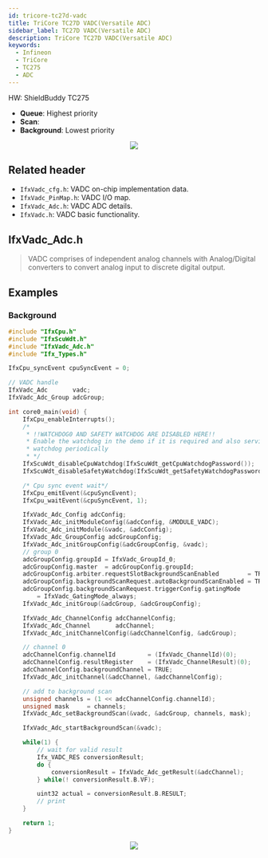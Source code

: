 ```yaml
---
id: tricore-tc27d-vadc
title: TriCore TC27D VADC(Versatile ADC)
sidebar_label: TC27D VADC(Versatile ADC)
description: TriCore TC27D VADC(Versatile ADC)
keywords:
  - Infineon
  - TriCore
  - TC275
  - ADC
---
```



HW: ShieldBuddy TC275

- **Queue**: Highest priority
- **Scan**:
- **Background**: Lowest priority

<center>
  <img src={useBaseUrl('img/mcu/infineon/vadc-priority.png')} />
</center>

## Related header

- `IfxVadc_cfg.h`: VADC on-chip implementation data.
- `IfxVadc_PinMap.h`: VADC I/O map.
- `IfxVadc_Adc.h`: VADC ADC details.
- `IfxVadc.h`: VADC basic functionality.

## IfxVadc_Adc.h

> VADC comprises of independent analog channels with Analog/Digital converters to convert analog input to discrete digital output.

## Examples

### Background

```c
#include "IfxCpu.h"
#include "IfxScuWdt.h"
#include "IfxVadc_Adc.h"
#include "Ifx_Types.h"

IfxCpu_syncEvent cpuSyncEvent = 0;

// VADC handle
IfxVadc_Adc       vadc;
IfxVadc_Adc_Group adcGroup;

int core0_main(void) {
    IfxCpu_enableInterrupts();
    /*
     * !!WATCHDOG0 AND SAFETY WATCHDOG ARE DISABLED HERE!!
     * Enable the watchdog in the demo if it is required and also service the
     * watchdog periodically
     * */
    IfxScuWdt_disableCpuWatchdog(IfxScuWdt_getCpuWatchdogPassword());
    IfxScuWdt_disableSafetyWatchdog(IfxScuWdt_getSafetyWatchdogPassword());

    /* Cpu sync event wait*/
    IfxCpu_emitEvent(&cpuSyncEvent);
    IfxCpu_waitEvent(&cpuSyncEvent, 1);

    IfxVadc_Adc_Config adcConfig;
    IfxVadc_Adc_initModuleConfig(&adcConfig, &MODULE_VADC);
    IfxVadc_Adc_initModule(&vadc, &adcConfig);
    IfxVadc_Adc_GroupConfig adcGroupConfig;
    IfxVadc_Adc_initGroupConfig(&adcGroupConfig, &vadc);
    // group 0
    adcGroupConfig.groupId = IfxVadc_GroupId_0;
    adcGroupConfig.master  = adcGroupConfig.groupId;
    adcGroupConfig.arbiter.requestSlotBackgroundScanEnabled        = TRUE;
    adcGroupConfig.backgroundScanRequest.autoBackgroundScanEnabled = TRUE;
    adcGroupConfig.backgroundScanRequest.triggerConfig.gatingMode
        = IfxVadc_GatingMode_always;
    IfxVadc_Adc_initGroup(&adcGroup, &adcGroupConfig);

    IfxVadc_Adc_ChannelConfig adcChannelConfig;
    IfxVadc_Adc_Channel       adcChannel;
    IfxVadc_Adc_initChannelConfig(&adcChannelConfig, &adcGroup);

    // channel 0
    adcChannelConfig.channelId         = (IfxVadc_ChannelId)(0);
    adcChannelConfig.resultRegister    = (IfxVadc_ChannelResult)(0);
    adcChannelConfig.backgroundChannel = TRUE;
    IfxVadc_Adc_initChannel(&adcChannel, &adcChannelConfig);

    // add to background scan
    unsigned channels = (1 << adcChannelConfig.channelId);
    unsigned mask     = channels;
    IfxVadc_Adc_setBackgroundScan(&vadc, &adcGroup, channels, mask);

    IfxVadc_Adc_startBackgroundScan(&vadc);

    while(1) {
        // wait for valid result
        Ifx_VADC_RES conversionResult;
        do {
            conversionResult = IfxVadc_Adc_getResult(&adcChannel);
        } while(! conversionResult.B.VF);

        uint32 actual = conversionResult.B.RESULT;
        // print
    }

    return 1;
}
```

<center>
  <img src={useBaseUrl('img/mcu/infineon/vadc-read-and-plot.png')} />
</center>
